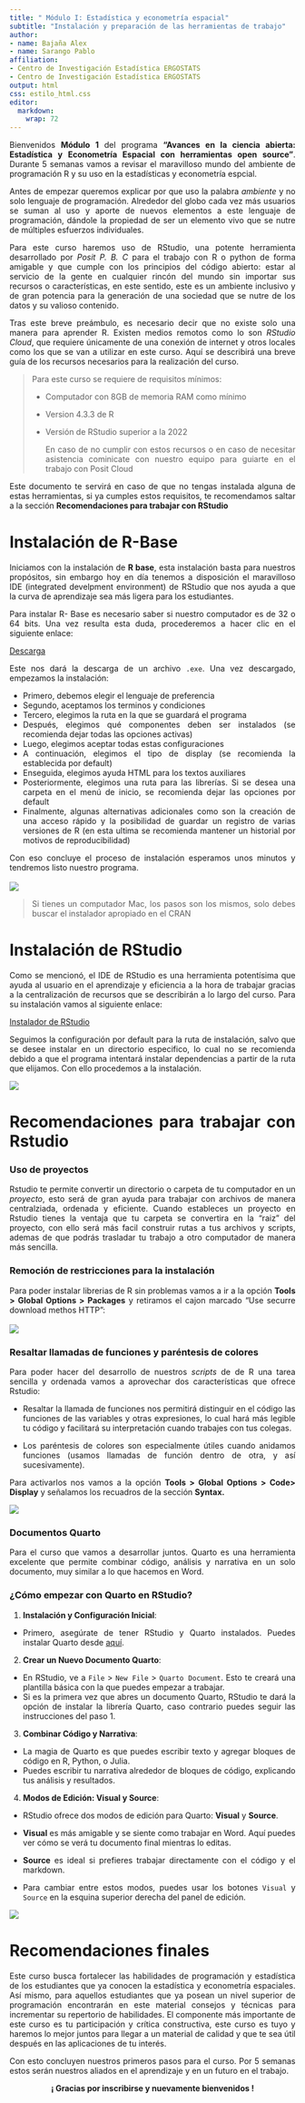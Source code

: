 ```yaml
---
title: " Módulo I: Estadística y econometría espacial"
subtitle: "Instalación y preparación de las herramientas de trabajo"  
author:
- name: Bajaña Alex
- name: Sarango Pablo
affiliation: 
- Centro de Investigación Estadística ERGOSTATS
- Centro de Investigación Estadística ERGOSTATS
output: html
css: estilo_html.css
editor: 
  markdown: 
    wrap: 72
---
```


```{=html}
<style> body {text-align: justify} </style>
```

Bienvenidos **Módulo 1** del programa **"Avances en la ciencia abierta:
Estadística y Econometría Espacial con herramientas open source"**.
Durante 5 semanas vamos a revisar el maravilloso mundo del ambiente de
programación R y su uso en la estadísticas y econometría espcial.

Antes de empezar queremos explicar por que uso la palabra *ambiente* y
no solo lenguaje de programación. Alrededor del globo cada vez más
usuarios se suman al uso y aporte de nuevos elementos a este lenguaje de
programación, dándole la propiedad de ser un elemento vivo que se nutre
de múltiples esfuerzos individuales.

Para este curso haremos uso de RStudio, una potente herramienta
desarrollado por *Posit P. B. C* para el trabajo con R o python de forma
amigable y que cumple con los principios del código abierto: estar al
servicio de la gente en cualquier rincón del mundo sin importar sus
recursos o características, en este sentido, este es un ambiente
inclusivo y de gran potencia para la generación de una sociedad que se
nutre de los datos y su valioso contenido.

Tras este breve preámbulo, es necesario decir que no existe solo una
manera para aprender R. Existen medios remotos como lo son *RStudio
Cloud*, que requiere únicamente de una conexión de internet y otros
locales como los que se van a utilizar en este curso. Aquí se describirá
una breve guía de los recursos necesarios para la realización del curso.

> Para este curso se requiere de requisitos mínimos:
>
> -   Computador con 8GB de memoria RAM como mínimo
>
> -   Version 4.3.3 de R
>
> -   Versión de RStudio superior a la 2022
>
>     En caso de no cumplir con estos recursos o en caso de necesitar
>     asistencia cominicate con nuestro equipo para guiarte en el
>     trabajo con Posit Cloud

Este documento te servirá en caso de que no tengas instalada alguna de
estas herramientas, si ya cumples estos requisitos, te recomendamos
saltar a la sección **Recomendaciones para trabajar con RStudio**

# Instalación de R-Base

Iniciamos con la instalación de **R base**, esta instalación basta para
nuestros propósitos, sin embargo hoy en día tenemos a disposición el
maravilloso IDE (integrated develpment environment) de RStudio que nos
ayuda a que la curva de aprendizaje sea más ligera para los estudiantes.

Para instalar R- Base es necesario saber si nuestro computador es de 32
o 64 bits. Una vez resulta esta duda, procederemos a hacer clic en el
siguiente enlace:

[Descarga](https://cran.r-project.org/bin/windows/base/)

Este nos dará la descarga de un archivo `.exe`. Una vez descargado,
empezamos la instalación:

-   Primero, debemos elegir el lenguaje de preferencia
-   Segundo, aceptamos los terminos y condiciones
-   Tercero, elegimos la ruta en la que se guardará el programa
-   Después, elegimos qué componentes deben ser instalados (se
    recomienda dejar todas las opciones activas)
-   Luego, elegimos aceptar todas estas configuraciones
-   A continuación, elegimos el tipo de display (se recomienda la
    establecida por default)
-   Enseguida, elegimos ayuda HTML para los textos auxiliares
-   Posteriormente, elegimos una ruta para las librerías. Si se desea
    una carpeta en el menú de inicio, se recomienda dejar las opciones
    por default
-   Finalmente, algunas alternativas adicionales como son la creación de
    una acceso rápido y la posibilidad de guardar un registro de varias
    versiones de R (en esta ultima se recomienda mantener un historial
    por motivos de reproducibilidad)

Con eso concluye el proceso de instalación esperamos unos minutos y
tendremos listo nuestro programa.\
\
![](images/clipboard-4126734131.png)

> Si tienes un computador Mac, los pasos son los mismos, solo debes
> buscar el instalador apropiado en el CRAN

# Instalación de RStudio

Como se mencionó, el IDE de RStudio es una herramienta potentísima que
ayuda al usuario en el aprendizaje y eficiencia a la hora de trabajar
gracias a la centralización de recursos que se describirán a lo largo
del curso. Para su instalación vamos al siguiente enlace:

[Instalador de
RStudio](https://download1.rstudio.org/electron/windows/RStudio-2024.04.2-764.exe)

Seguimos la configuración por default para la ruta de instalación, salvo
que se desee instalar en un directorio especifico, lo cual no se
recomienda debido a que el programa intentará instalar dependencias a
partir de la ruta que elijamos. Con ello procedemos a la instalación.

![](images/clipboard-826531903.png)

# Recomendaciones para trabajar con Rstudio

### Uso de proyectos

Rstudio te permite convertir un directorio o carpeta de tu computador en
un *proyecto*, esto será de gran ayuda para trabajar con archivos de
manera centralziada, ordenada y eficiente. Cuando estableces un proyecto
en Rstudio tienes la ventaja que tu carpeta se convertira en la "raiz"
del proyecto, con ello será más facil construir rutas a tus archivos y
scripts, ademas de que podrás trasladar tu trabajo a otro computador de
manera más sencilla.

### Remoción de restricciones para la instalación

Para poder instalar librerias de R sin problemas vamos a ir a la opción
**Tools \> Global Options \> Packages** y retiramos el cajon marcado
"Use securre download methos HTTP":\
\
![](images/clipboard-1252382608.png)

### Resaltar llamadas de funciones y paréntesis de colores

Para poder hacer del desarrollo de nuestros *scripts* de de R una tarea
sencilla y ordenada vamos a aprovechar dos características que ofrece
Rstudio:

-   Resaltar la llamada de funciones nos permitirá distinguir en el
    código las funciones de las variables y otras expresiones, lo cual
    hará más legible tu código y facilitará su interpretación cuando
    trabajes con tus colegas.

-   Los paréntesis de colores son especialmente útiles cuando anidamos
    funciones (usamos llamadas de función dentro de otra, y así
    sucesivamente).

Para activarlos nos vamos a la opción **Tools > Global Options > Code> Display** y señalamos los recuadros de la sección **Syntax.**

![](images/clipboard-3622391305.png)

### Documentos Quarto

Para el curso que vamos a desarrollar juntos. Quarto es una
herramienta excelente que permite combinar código, análisis y narrativa
en un solo documento, muy similar a lo que hacemos en Word.

### ¿Cómo empezar con Quarto en RStudio?

1.  **Instalación y Configuración Inicial**:

-   Primero, asegúrate de tener RStudio y Quarto instalados. Puedes
instalar Quarto desde
[aquí](https://quarto.org/docs/get-started/).

2.  **Crear un Nuevo Documento Quarto**:

-   En RStudio, ve a `File` \> `New File` \> `Quarto Document`. Esto
te creará una plantilla básica con la que puedes empezar a
trabajar.
-  Si es la primera vez que abres un documento Quarto, RStudio te dará la opción de instalar la librería Quarto, caso contrario puedes seguir las instrucciones del paso 1. 

3.  **Combinar Código y Narrativa**:

-   La magia de Quarto es que puedes escribir texto y agregar
bloques de código en R, Python, o Julia.
-   Puedes escribir tu narrativa alrededor de bloques de
código, explicando tus análisis y resultados.

4.  **Modos de Edición: Visual y Source**:

-   RStudio ofrece dos modos de edición para Quarto: **Visual** y
**Source**.
-   **Visual** es más amigable y se siente como trabajar en Word.
Aquí puedes ver cómo se verá tu documento final mientras lo
editas.
-   **Source** es ideal si prefieres trabajar directamente con el
código y el markdown.

-   Para cambiar entre estos modos, puedes usar los botones `Visual`
y `Source` en la esquina superior derecha del panel de edición.

![](images/clipboard-3583524357.png)


# Recomendaciones finales

Este curso busca fortalecer las habilidades de programación y estadística de los estudiantes que ya conocen la estadística y econometría espaciales. Así mismo, para aquellos estudiantes que ya posean un nivel superior de programación encontrarán en este material consejos y técnicas para incrementar su repertorio de habilidades. El componente más importante de este curso es tu participación y crítica constructiva, este curso es tuyo y haremos lo mejor juntos para llegar a un material de calidad y que te sea útil después en las aplicaciones de tu interés.

Con esto concluyen nuestros primeros pasos para el curso. Por 5 semanas
estos serán nuestros aliados en el aprendizaje y en un futuro en el
trabajo.

::: {style="text-align: center"}
**¡ Gracias por inscribirse y nuevamente bienvenidos !**
:::
